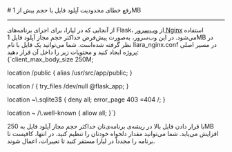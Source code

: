 

<Layout>
<Head>
<title>مستندات رفع خطای محدودیت آپلود فایل در Flask - لیارا</title>
</Head>
# رفع خطای محدودیت آپلود فایل با حجم بیش از 1MB
<hr className="mb-2" />
از آنجایی که در لیارا، برای اجرای برنامه‌های Flask، از <a href="../how-tos/customize-nginx" className="blue-link">وب‌سرور Nginx</a> استفاده می‌شود.
در این وب‌سرور، به‌صورت پیش‌فرض حداکثر حجم مجاز آپلود فایل <Important>1MB</Important> در نظر گرفته شده‌است. شما می‌توانید یک فایل با نام <Important>liara_nginx.conf</Important> در مسیر اصلی پروژه ایجاد کنید و محتویات زیر را داخل آن قرار دهید: 

<div className="h-2" />
<div dir='ltr'>
    <Highlight className="python">
      {`client_max_body_size 250M;

location /public {
  alias /usr/src/app/public;
}

location / {
  try_files /dev/null @flask_app;
}

location ~\\.sqlite3$ {
  deny all;
  error_page 403 =404 /;
}

location ~ /\\.well-known {
  allow all;
}`}
    </Highlight>
</div>
<div className="h-2" />
با قرار دادن فایل بالا در ریشه‌ی برنامه‌ی‌تان حداکثر حجم مجاز آپلود فایل به 250MB افزایش می‌یابد. شما می‌توانید مقدار دلخواه خودتان را تنظیم کنید. در انتها، کافیست تا برنامه را مجدداً در لیارا مستقر کنید تا تغییرات، اعمال شوند.


</Layout>